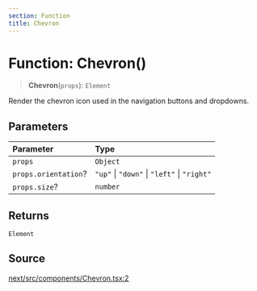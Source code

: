 ```yaml
---
section: Function
title: Chevron
---
```


# Function: Chevron()

> **Chevron**(`props`): `Element`

Render the chevron icon used in the navigation buttons and dropdowns.

## Parameters

| Parameter | Type |
| :------ | :------ |
| `props` | `Object` |
| `props.orientation`? | `"up"` \| `"down"` \| `"left"` \| `"right"` |
| `props.size`? | `number` |

## Returns

`Element`

## Source

[next/src/components/Chevron.tsx:2](https://github.com/gpbl/react-day-picker/blob/a8bfa5451/next/src/components/Chevron.tsx#L2)
